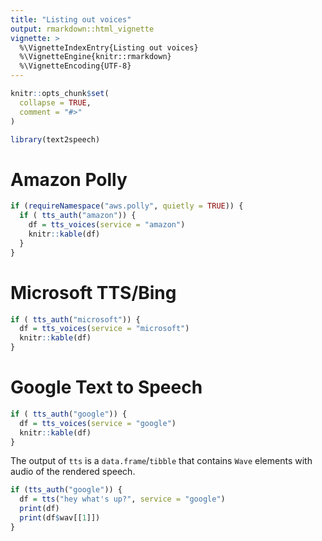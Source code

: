 ```yaml
---
title: "Listing out voices"
output: rmarkdown::html_vignette
vignette: >
  %\VignetteIndexEntry{Listing out voices}
  %\VignetteEngine{knitr::rmarkdown}
  %\VignetteEncoding{UTF-8}
---
```


```r
knitr::opts_chunk$set(
  collapse = TRUE,
  comment = "#>"
)
```

```r
library(text2speech)
```

# Amazon Polly

```r
if (requireNamespace("aws.polly", quietly = TRUE)) {
  if ( tts_auth("amazon")) {
    df = tts_voices(service = "amazon")
    knitr::kable(df)
  }
}
```

# Microsoft TTS/Bing

```r
if ( tts_auth("microsoft")) {
  df = tts_voices(service = "microsoft")
  knitr::kable(df)
}
```

# Google Text to Speech

```r
if ( tts_auth("google")) {
  df = tts_voices(service = "google")
  knitr::kable(df)
}
```

The output of `tts` is a `data.frame`/`tibble` that contains `Wave` elements with audio of the rendered speech.

```r
if (tts_auth("google")) {
  df = tts("hey what's up?", service = "google")
  print(df)
  print(df$wav[[1]])
}
```


